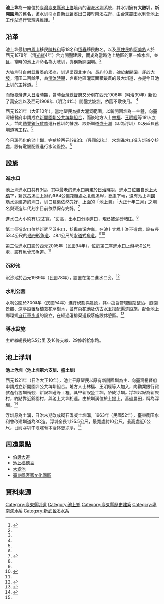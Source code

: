 {{Infobox 台灣圳道
|name       = 池上圳
|image      = Chihshang Waterway.jpg
|imagename  = 池上圳進水口
|othername  = 大陂圳，新開園圳
|formalname = 
|belong     = 台東農田水利會
|founder    = [[阿美族|阿美族]]族人以及當地住民
|area       = [[臺東縣|臺東縣]][[池上鄉|池上鄉]]
|begin      = 西元1878年（清光緒4年）
|complete   = 
|origin     = 新武呂溪
|length     = 主幹線5.5公里
|measure    = 1015公頃
|location   = 臺灣臺東縣池上鄉
|altitude   =
|specialty  =
|cost       = 
|website    = [http://www.ttia.gov.tw/page4_cs.php 臺東農田水利會 池上工作站]
}}

{{tw monument
|name = 池上浮圳（池上圳第六支圳、盛土圳）
|image =Chihshang Floating Waterway.jpg
|imagename = 池上圳第六支線盛土圳
|othername= 盛土圳
|formalname= 池上浮圳（池上圳第六支圳、盛土圳）
|level = [[臺東縣文化資產列表#歷史建築|歷史建築]]
|class= 其他歷史遺蹟
|location = {{TWN}}[[臺東縣|臺東縣]][[池上鄉|池上鄉]]
|time = {{flagicon|Empire of Japan}} 日本大正10年（1921年）
|cost = 
|open = 2004/12/16
|website = [http://www.boch.gov.tw/boch/frontsite/cultureassets/caseBasicInfoAction.do?method=doViewCaseBasicInfo&iscancel=true&caseId=VA09602000984&version=1&assetsClassifyId=1.2&menuId=302 池上浮圳（池上圳第六支圳、盛土圳）]
|reg_url =https://nchdb.boch.gov.tw/assets/overview/historicalBuilding/20041216000006
}}
'''池上圳'''為一座位於[[臺灣|臺灣]][[臺東縣|臺東縣]][[池上鄉|池上鄉]]境內的[[灌溉|灌溉]][[水圳|水圳]]系統，其水圳擁有'''大陂圳'''，'''新開園圳'''的舊名，該水圳引水自[[新武呂溪|新武呂溪]]出口接[[卑南溪|卑南溪]]左岸，由[[台東農田水利會|台東農田水利會]][[池上工作站|池上工作站]]進行管理與維護。<ref name="池上鄉公所 池上圳介紹">{{cite web |url=http://www.cs.gov.tw/pagea.php?Act=page5e-1 |title=池上鄉公所 池上圳介紹 |accessdate=2014-12-07 |archive-url=https://web.archive.org/web/20141208210125/http://www.cs.gov.tw/pagea.php?Act=page5e-1 |archive-date=2014-12-08 |dead-url=yes }}</ref>

== 沿革 ==

池上圳最初由[[鳳山區|鳳山]]移民[[陳枝和|陳枝和]]等18名和[[恆春鎮|恆春]]移民數名，以及[[原住民|原住民]]族[[阿美族|阿美族]]人於西元1878年（清[[光緒|光緒]]4年）合力開鑿建設，而成為當時池上地區的第一條水圳，並且，當時的池上圳命名為大陂圳，亦稱新開園圳。<ref name="池上鄉公所 池上圳介紹" />

大坡圳引自新武呂溪的溪水，圳道呈西北走向，長約10里，始於[[新開園|新開園]]，尾於[[大坡|大坡]]，灌田二百餘甲，為[[台灣清治時期|清治時期]]，台東地區灌溉面積最廣的最大圳道，亦是今日池上圳的主幹道。<ref name="池上鄉公所 池上圳介紹" />

而後臺灣進入[[台灣日治時期|日治時期]]，當時[[台灣總督府|台灣總督府]]又分別在西元1906年（明治39年）新設了[[萬安圳|萬安圳]]以及西元1908年（明治41年）開鑿[[大坡圳|大坡圳]]，依舊不敷使用。 <ref name="池上鄉公所 池上圳介紹" />

西元1921年（大正10年），當地墾民為擴大灌溉範圍，以新開園圳為一主體，向臺灣總督府申請成立[[新開園圳|新開園圳]][[公共埤圳組合|公共埤圳組合]]，而後地方人士[[林福|林福]]、[[王明經|王明經]]等181人加入，並向[[勸業銀行|勸業銀行]][[貸款|貸款]]進行舊圳的補強、設新圳道[[盛土圳|盛土圳]]（即為浮圳）以及延長舊圳道等工程。<ref name="池上鄉公所 池上圳介紹" />

今日現代化的池上圳，完成於西元1993年（民國82年），水圳進水口進入圳道交接處，設有電腦配置進行水流監控。<ref name="池上鄉公所 池上圳介紹" />

== 設施 ==

=== 進水口 ===

池上圳進水口共有3個。其中最老的進水口興建於[[台灣日治時期|日治時期]]，進水口位置自[[池上大橋|池上大橋]]下，新武呂溪往上游約5.84公里距離處之北側溪岸，懸崖下端，遺有池上圳[[鋼筋|鋼筋]][[水泥|水泥]]建造的圳口，圳口建築依然完好，上面的「池上圳」「大正十年三月」之圳名與建造年代刻字目前依然保存完好。<ref name="生態的池上圳進水口水利公園">{{cite web |url=http://blog.xuite.net/yan9436/blog/128879083-%E7%94%9F%E6%85%8B%E7%9A%84%E6%B1%A0%E4%B8%8A%E5%9C%B3%E9%80%B2%E6%B0%B4%E5%8F%A3%E6%B0%B4%E5%88%A9%E5%85%AC%E5%9C%92 |title=生態的池上圳進水口水利公園 | accessdate=2011-02-10}}</ref>

進水口大小約有1.2丈寬，1丈高，出水口分兩道口，現已被泥砂堵住。<ref name="生態的池上圳進水口水利公園" />

第二個進水口位於新武呂溪出口，接卑南溪左岸，在池上大橋上游不遠處，設有長53.4公尺的[[通舟形|通舟形]][[魚道|魚道]]、48.1公尺的[[水道式|水道式]][[魚道|魚道]]。<ref name="生態的池上圳進水口水利公園" /><ref>{{cite web |url=http://www.walkingtaiwan.org/content/county/city_poi.asp?bid=8&jid=81 |title=走讀台灣 池上鄉：池上水利公園 |accessdate=2014-12-07 }}{{dead link|date=2018年3月 |bot=InternetArchiveBot |fix-attempted=yes }}</ref>

第三個進水口設於西元2005年（民國94年），位於第二座進水口上游450公尺處，設有[[魚骨形|魚骨形]][[魚道|魚道]]。<ref name="生態的池上圳進水口水利公園" />

=== 沉砂池 ===

沉沙池於西元1989年（民國78年），設置在第二進水口旁。<ref>{{cite web |url=http://www.ttia.gov.tw/page4_cs.php |title=台東農田水利會 池上工作站 |accessdate=2014-12-07 |archive-date=2013-12-17 |archive-url=https://web.archive.org/web/20131217055402/http://www.ttia.gov.tw/page4_cs.php |dead-url=no }}</ref>

=== 水利公園 ===

水利公園於2005年（民國94年）進行規劃與建設，其中包含管理道路整治、庭園景觀、涼亭設置及植栽花草樹木，並有[[荷花|荷花]]池及仿古[[水車|水車]]搭配渠道設施，配合池上鄉環鄉[[自行車|自行車]][[步道|步道]]的設立，在經過灌排渠道段落施設休憩區。<ref>{{cite web |url=http://www.ttia.gov.tw/water_page_cs.php |title=台東農田水利會 池上圳水利公園 | accessdate=2014-12-07}}</ref>

=== 導水設施 ===

主幹線總長約5.5公里 及10條支線、29條幹給水路。

== 池上浮圳 ==
'''池上浮圳（池上圳第六支圳、盛土圳）'''

西元1921年（日治大正10年），池上平原墾民以原有新開園圳為主，向臺灣總督府申請成立新開園圳公共埤圳組合。地方人士林福、王明經等人加入，向勸業銀行貨款進行舊圳補強、新設圳道等工程。其中新設盛土圳，俗成浮圳。浮圳起點為新興村，終點靠近錦園村，與池上大圳相連。由於圳溝位於土提上，高過農田，稱為浮圳。<ref name="文化部 文化資產局 池上浮圳（池上圳第六支圳、盛土圳）">{{cite web |url=http://www.boch.gov.tw/boch/frontsite/cultureassets/caseBasicInfoAction.do?method=doViewCaseBasicInfo&iscancel=true&caseId=VA09602000984&version=1&assetsClassifyId=1.2&menuId=302 |title=文化部 文化資產局 池上浮圳（池上圳第六支圳、盛土圳） |accessdate=2014-12-07 |deadurl=yes |archiveurl=https://web.archive.org/web/20141209220600/http://www.boch.gov.tw/boch/frontsite/cultureassets/caseBasicInfoAction.do?method=doViewCaseBasicInfo&iscancel=true&caseId=VA09602000984&version=1&assetsClassifyId=1.2&menuId=302 |archivedate=2014-12-09 }}</ref>

浮圳原為土溝，日治末期改成砌石混凝土圳溝。1963年（民國52年），臺東農田水利會改建圳道為RC造。浮圳全長1,195.5公尺，最寬處約10公尺，最高處近6公尺，目前浮圳中段建有木造休憩涼亭。<ref name="文化部 文化資產局 池上浮圳（池上圳第六支圳、盛土圳）" />

== 周遭景點 ==

* [[伯朗大道|伯朗大道]]
* [[池上福德宮|池上福德宮]]
* [[大坡池|大坡池]]
* [[臺東縣客家文化園區|臺東縣客家文化園區]]

== 資料來源 ==
{{Reflist}}


{{臺灣圳道}}
{{臺東縣圳道}}
{{臺東縣文化資產}}
[[Category:臺東縣圳道|Category:臺東縣圳道]]
[[Category:池上鄉|Category:池上鄉]]
[[Category:臺東縣歷史建築|Category:臺東縣歷史建築]]
[[Category:卑南溪水系|Category:卑南溪水系]]
[[Category:新武呂溪水系|Category:新武呂溪水系]]